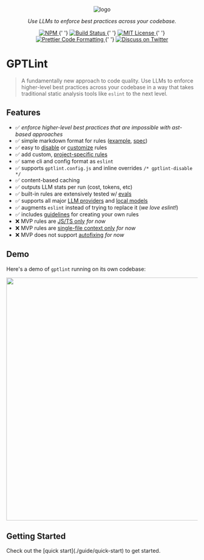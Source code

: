 
<p align='center' style={{ padding: '1rem' }}>
  <Image
    src='/gptlint-logo.png'
    alt='logo'
    width={512}
    height={512}
    priority={true}
    placeholder='blur'
    style={{ width: 256 }}
  />
</p>

<p align='center' style={{ padding: '1rem' }}>
  <em>Use LLMs to enforce best practices across your codebase.</em>
</p>

<p align='center' style={{ marginBottom: '2rem' }}>
  <a href='https://www.npmjs.com/package/gptlint'>
    <img
      alt='NPM'
      src='https://img.shields.io/npm/v/gptlint.svg'
      style={{ display: 'inline-block' }}
    />
  </a>{' '}
  <a href='https://github.com/gptlint/gptlint/actions/workflows/test.yml'>
    <img
      alt='Build Status'
      src='https://github.com/gptlint/gptlint/actions/workflows/main.yml/badge.svg'
      style={{ display: 'inline-block' }}
    />
  </a>{' '}
  <a href='https://github.com/gptlint/gptlint/blob/main/license'>
    <img
      alt='MIT License'
      src='https://img.shields.io/badge/license-MIT-blue'
      style={{ display: 'inline-block' }}
    />
  </a>{' '}
  <a href='https://prettier.io'>
    <img
      alt='Prettier Code Formatting'
      src='https://img.shields.io/badge/code_style-prettier-brightgreen.svg'
      style={{ display: 'inline-block' }}
    />
  </a>{' '}
  <a href='https://twitter.com/transitive_bs'>
    <img
      alt='Discuss on Twitter'
      src='https://img.shields.io/badge/twitter-discussion-blue'
      style={{ display: 'inline-block' }}
    />
  </a>
</p>

# GPTLint

> A fundamentally new approach to code quality. Use LLMs to enforce higher-level best practices across your codebase in a way that takes traditional static analysis tools like `eslint` to the next level.

## Features

- ✅️ _enforce higher-level best practices that are impossible with ast-based approaches_
- ✅️ simple markdown format for rules ([example](https://github.com/gptlint/gptlint/tree/main/rules/prefer-array-at-negative-indexing.md), [spec](./extend/rule-spec.md))
- ✅️ easy to [disable](./project/faq.md#how-can-i-disable-a-rule) or [customize](#how-can-i-customize-a-built-in-rule) rules
- ✅️ add custom, [project-specific rules](./extend/rule-guidelines#project-specific-rules)
- ✅️ same cli and config format as `eslint`
- ✅️ supports `gptlint.config.js` and inline overrides `/* gptlint-disable */`
- ✅️ content-based caching
- ✅️ outputs LLM stats per run (cost, tokens, etc)
- ✅️ built-in rules are extensively tested w/ [evals](./project/how-it-works.md#evals)
- ✅️ supports all major [LLM providers](./guide/llm-providers.md) and [local models](./guide/llm-providers.md#local-models)
- ✅️ augments `eslint` instead of trying to replace it (_we love eslint!_)
- ✅️ includes [guidelines](./extend/rule-guidelines) for creating your own rules
- ❌ MVP rules are [JS/TS only](./project/limitations.md#rules-in-the-mvp-are-jsts-only) _for now_
- ❌ MVP rules are [single-file context only](./project/limitations.md#rules-in-the-mvp-are-single-file-only) _for now_
- ❌ MVP does not support [autofixing](./project/limitations.md#the-mvp-does-not-support-autofixing-lint-errors) _for now_

## Demo

Here's a demo of `gptlint` running on its own codebase:

<p align='center'>
  <img width='640' src='/demo.svg' />
</p>

## Getting Started

<Callout type='info' emoji='👉'>
  Check out the [quick start](./guide/quick-start) to get started.
</Callout>
